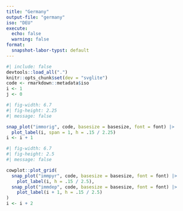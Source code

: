 ```yaml
---
title: "Germany"
output-file: "germany"
iso: "DEU"
execute:
  echo: false
  warning: false
format:
  snapshot-labor-typst: default
---
```


```r
#| include: false
devtools::load_all(".")
knitr::opts_chunk$set(dev = "svglite")
code <- rmarkdown::metadata$iso
i <- 1
j <- 0
```

```{=typst}
#caption[`r caption_immig(code)`]
```

```r
#| fig-width: 6.7
#| fig-height: 2.25
#| message: false

snap_plot("immorig", code, basesize = basesize, font = font) |>
  plot_label(i, span = 1, h = .15 / 2.25)
i <- i + 1
```

```{=typst}
#caption[
`r caption_immpyr(code)`
#colbreak()
`r caption_immdep(code)`
]
```

```r
#| fig-width: 6.7
#| fig-height: 2.5
#| message: false

cowplot::plot_grid(
  snap_plot("immpyr", code, basesize = basesize, font = font) |>
    plot_label(i, h = .15 / 2.5),
  snap_plot("immdep", code, basesize = basesize, font = font) |>
    plot_label(i + 1, h = .15 / 2.5)
)
i <- i + 2
```

```{=typst}
///////////////////////////////////////////////// PAGE 2 ⬇️
#pagebreak()
```

<!-- ```{=typst} -->
<!-- #caption[`r caption_migpyr(code)`] -->
<!-- ``` -->

<!-- ```{r} -->
<!-- #| fig-width: 6.7 -->
<!-- #| fig-height: 2.50 -->
<!-- #| message: false -->

<!-- snap_plot("migpyr", code, basesize = basesize, font = font) |>  -->
<!--   plot_label(i, span = 1, h = .15 / 2.50) -->
<!-- i <- i + 1 -->
<!-- ``` -->

<!-- ```{=typst} -->
<!-- #caption[`r caption_nmig(code)`] -->
<!-- ``` -->

<!-- ```{r} -->
<!-- #| fig-width: 6.7 -->
<!-- #| fig-height: 2.50 -->
<!-- #| message: false -->

<!-- cowplot::plot_grid( -->
<!--   snap_plot("nmig", code, basesize = basesize, font = font) |>  -->
<!--     plot_label(i, h = .15 / 2.50), -->
<!--   plot_nmigmap(code, basesize = basesize, font = font) |>  -->
<!--     plot_label(i + 1, h = .15 / 2.50) -->
<!-- ) -->
<!-- i <- i + 2 -->
<!-- ``` -->

<!-- ```{=typst} -->
<!-- `r caption_idp(code)` -->
<!-- ``` -->

<!-- ```{r} -->
<!-- #| fig-width: 6.7 -->
<!-- #| fig-height: 2.25 -->
<!-- #| message: false -->

<!-- snap_plot("idp", code, basesize = basesize, font = font) |>  -->
<!--   plot_label(i, span = 1, h = .15 / 2.25) -->
<!-- i <- i + 1 -->
<!-- ``` -->

<!-- ```{=typst} -->
<!-- ///////////////////////////////////////////////////////////////////// PAGE 3 ⬇️ -->
<!-- #pagebreak() -->
<!-- ``` -->

<!-- ```{r} -->
<!-- #| fig-width: 6.7 -->
<!-- #| fig-height: 2.75 -->
<!-- #| message: false -->

<!-- cowplot::plot_grid( -->
<!--   snap_plot("idpmap", code, basesize = basesize, font = font) |>  -->
<!--     plot_label(i, h = .15 / 2.75), -->
<!--   snap_plot("idcause", code, basesize = basesize, font = font) |>  -->
<!--     plot_label(i + 1, h = .15 / 2.75) -->
<!-- ) -->
<!-- i <- i + 2 -->
<!-- ``` -->

<!-- ```{=typst} -->
<!-- #caption[`r caption_mmp(code)`] -->
<!-- ``` -->

<!-- ```{r} -->
<!-- #| fig-width: 6.7 -->
<!-- #| fig-height: 2.50 -->
<!-- #| message: false -->

<!-- cowplot::plot_grid( -->
<!--   snap_plot("mmp", code, basesize = basesize, font = font) |>  -->
<!--     plot_label(i, h = .15 / 2.50), -->
<!--   snap_plot("mmpmap", code, basesize = basesize, font = font) |>  -->
<!--     plot_label(i + 1, h = .15 / 2.50) -->
<!-- ) -->
<!-- i <- i + 2 -->
<!-- ``` -->

<!-- ```{=typst} -->
<!-- #caption[ -->
<!-- `r caption_refug_orig(code)` -->
<!-- #colbreak() -->
<!-- `r caption_refug_host(code)` -->
<!-- ] -->
<!-- ``` -->

<!-- ```{r} -->
<!-- #| fig-width: 6.7 -->
<!-- #| fig-height: 2.75 -->
<!-- #| message: false -->

<!-- snap_plot("refug", code, basesize = basesize, font = font) |>  -->
<!--   plot_label(i, span = 1, h = .15 / 2.75) -->
<!-- i <- i + 1 -->
<!-- ``` -->

<!-- ```{=typst} -->
<!-- ///////////////////////////////////////////////////////////////////// PAGE 4 ⬇️ -->
<!-- #pagebreak() -->
<!-- ``` -->

<!-- ```{=typst} -->
<!-- #caption[ -->
<!-- `r caption_remin(code)` -->
<!-- `r caption_remout(code)` -->
<!-- #colbreak() -->
<!-- `r caption_fdiin(code)` -->
<!-- `r caption_fdiout(code)` -->
<!-- ] -->
<!-- ``` -->

<!-- ```{r} -->
<!-- #| fig-width: 6.7 -->
<!-- #| fig-height: 2.25 -->
<!-- #| message: false -->

<!-- cowplot::plot_grid( -->
<!--   snap_plot("remt", code, basesize = basesize, font = font) |>  -->
<!--     plot_label(i, h = .15 / 2.25), -->
<!--   snap_plot("fdi", code, basesize = basesize, font = font) |>  -->
<!--     plot_label(i + 1, h = .15 / 2.25) -->
<!-- ) -->
<!-- i <- i + 2 -->
<!-- ``` -->

<!-- ```{=typst} -->
<!-- #header( -->
<!--   name: "II. Demographics and Economy", -->
<!--   note: "Data in this section refer to the general population of `r gdidata::countryname(rmarkdown::metadata$iso, to = 'name_text')` (i.e., migrant and non-migrant population)." -->
<!-- ) -->
<!-- ``` -->

<!-- ```{=typst} -->
<!-- #caption(ncol: 3)[ -->
<!-- `r caption_pop(code)` -->
<!-- #colbreak() -->
<!-- `r caption_birth(code)` -->
<!-- #colbreak() -->
<!-- `r caption_depend(code)` -->
<!-- ] -->
<!-- ``` -->

<!-- ```{r} -->
<!-- #| fig-width: 6.7 -->
<!-- #| fig-height: 2.18 -->
<!-- #| message: false -->

<!-- cowplot::plot_grid( -->
<!--   snap_plot("pop", code, basesize = basesize, font = font) |>  -->
<!--     plot_label(i, span = 3, h = .15 / 2.18), -->
<!--   snap_plot("birth", code, basesize = basesize, font = font) |>  -->
<!--     plot_label(i + 1, span = 3, h = .15 / 2.18), -->
<!--   snap_plot("depend", code, basesize = basesize, font = font) |>  -->
<!--     plot_label(i + 2, span = 3, h = .15 / 2.18), -->
<!--   nrow = 1 -->
<!-- ) -->
<!-- i <- i + 3 -->
<!-- ``` -->

<!-- ```{=typst} -->
<!-- #caption(ncol: 3)[ -->
<!-- `r caption_income(code)` -->
<!-- #colbreak() -->
<!-- `r caption_unem(code)` -->
<!-- #colbreak() -->
<!-- `r caption_inf(code)` -->
<!-- ] -->
<!-- ``` -->

<!-- ```{r} -->
<!-- #| fig-width: 6.7 -->
<!-- #| fig-height: 2.18 -->
<!-- #| message: false -->

<!-- cowplot::plot_grid( -->
<!--   snap_plot("income", code, basesize = basesize, font = font) |>  -->
<!--     plot_label(i, span = 3, h = .15 / 2.18), -->
<!--   snap_plot("unem", code, basesize = basesize, font = font) |>  -->
<!--     plot_label(i + 1, span = 3, h = .15 / 2.18), -->
<!--   snap_plot("inf", code, basesize = basesize, font = font) |>  -->
<!--     plot_label(i + 2, span = 3, h = .15 / 2.18), -->
<!--   nrow = 1 -->
<!-- ) -->
<!-- i <- i + 3 -->
<!-- ``` -->
